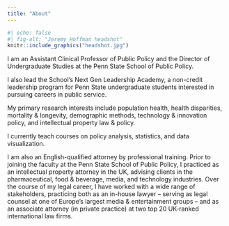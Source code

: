 ```yaml
---
title: "About"
---
```

::: column-margin
```r
#| echo: false
#| fig-alt: "Jeremy Hoffman headshot"
knitr::include_graphics("headshot.jpg")
```
:::

I am an Assistant Clinical Professor of Public Policy and the Director of Undergraduate Studies at the Penn State School of Public Policy.

I also lead the School's Next Gen Leadership Academy, a non-credit leadership program for Penn State undergraduate students interested in pursuing careers in public service.

My primary research interests include population health, health disparities, mortality & longevity, demographic methods, technology & innovation policy, and intellectual property law & policy.

I currently teach courses on policy analysis, statistics, and data visualization. 

I am also an English-qualified attorney by professional training. Prior to joining the faculty at the Penn State School of Public Policy, I practiced as an intellectual property attorney in the UK, advising clients in the pharmaceutical, food & beverage, media, and technology industries. Over the course of my legal career, I have worked with a wide range of stakeholders, practicing both as an in-house lawyer -- serving as legal counsel at one of Europe's largest media & entertainment groups -- and as an associate attorney (in private practice) at two top 20 UK-ranked international law firms. 
